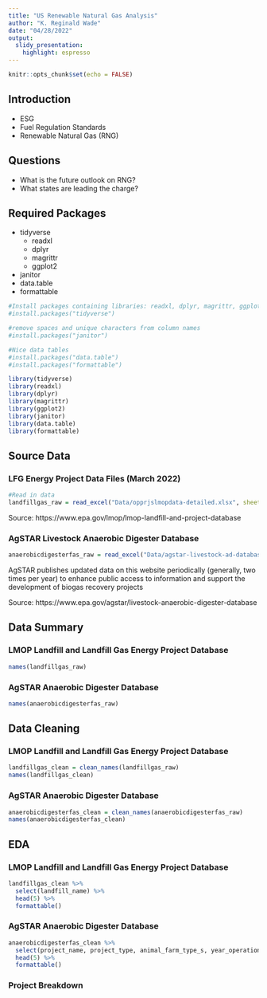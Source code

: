 ```yaml
---
title: "US Renewable Natural Gas Analysis"
author: "K. Reginald Wade"
date: "04/28/2022"
output: 
  slidy_presentation: 
    highlight: espresso
---
```


```r
knitr::opts_chunk$set(echo = FALSE)
```
## Introduction

- ESG
- Fuel Regulation Standards
- Renewable Natural Gas (RNG)

## Questions

- What is the future outlook on RNG?
- What states are leading the charge?

## Required Packages
* tidyverse
    + readxl
    + dplyr
    + magrittr
    + ggplot2
* janitor
* data.table
* formattable

```r
#Install packages containing libraries: readxl, dplyr, magrittr, ggplot2
#install.packages("tidyverse")

#remove spaces and unique characters from column names
#install.packages("janitor")

#Nice data tables
#install.packages("data.table")
#install.packages("formattable")

library(tidyverse)
library(readxl)
library(dplyr)
library(magrittr)
library(ggplot2)
library(janitor)
library(data.table)
library(formattable)
```

## Source Data

### LFG Energy Project Data Files (March 2022)

```r
#Read in data
landfillgas_raw = read_excel("Data/opprjslmopdata-detailed.xlsx", sheet="LMOP Database")
```

Source: https://www.epa.gov/lmop/lmop-landfill-and-project-database

### AgSTAR Livestock Anaerobic Digester Database

```r
anaerobicdigesterfas_raw = read_excel("Data/agstar-livestock-ad-database.xlsx", sheet="Operational and Construction")
```

AgSTAR publishes updated data on this website periodically (generally, two times per year) to enhance public access to information and support the development of biogas recovery projects

Source: https://www.epa.gov/agstar/livestock-anaerobic-digester-database

## Data Summary

### LMOP Landfill and Landfill Gas Energy Project Database

```r
names(landfillgas_raw)
```

### AgSTAR Anaerobic Digester Database

```r
names(anaerobicdigesterfas_raw)
```

## Data Cleaning

### LMOP Landfill and Landfill Gas Energy Project Database

```r
landfillgas_clean = clean_names(landfillgas_raw)
names(landfillgas_clean)
```

### AgSTAR Anaerobic Digester Database

```r
anaerobicdigesterfas_clean = clean_names(anaerobicdigesterfas_raw)
names(anaerobicdigesterfas_clean)
```

## EDA

### LMOP Landfill and Landfill Gas Energy Project Database

```r
landfillgas_clean %>% 
  select(landfill_name) %>% 
  head(5) %>% 
  formattable()
```

### AgSTAR Anaerobic Digester Database

```r
anaerobicdigesterfas_clean %>%
  select(project_name, project_type, animal_farm_type_s, year_operational, biogas_end_use_s) %>% 
  head(5) %>% 
  formattable()
```


### Project Breakdown
```r

```


